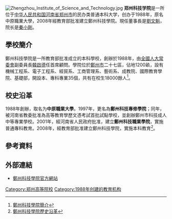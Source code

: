 [[File:Zhengzhou_Institute_of_Science_and_Technology.jpg|thumb]]
'''郑州科技学院'''是一所位于[[中华人民共和国|中华人民共和国]][[河南省|河南省]][[郑州市|郑州市]]的民办类普通本科大学，创办于1988年，原名中原職業大學，2008年經教育部批准建立鄭州科技學院。現任董事長是[[劉文魁|劉文魁]]，院长是[[秦小剛|秦小剛]]。

==學校簡介==
鄭州科技學院是一所教育部批准成立的本科學校，創辦於1988年，由[[全國人大常委會|全國人大常委會]]副委員長[[韓啟德|韓啟德]]任首席顧問。學院位於[[鄭州市|鄭州市]]二十七區，佔地1200畝，設有機械工程系、電子工程系、經貿系、工商管理系、藝術系、成教院、國際教育學院、基礎部，開設本、專科專業35個，共有在校生18000餘人<ref>[http://www.zzist.net/ReadNews04.asp?NewsID=2006 鄭州科技學院簡介]</ref>。

==校史沿革==
1988年創辦，取名为'''中原職業大學'''。1997年，更名為'''鄭州科技專修學院'''；同年，被河南省教委批准為高等教育學歷文憑考試首批試點學校，並創辦鄭州市科技成人中等專業學校。2001年，經河南省人民政府批准，建立'''鄭州科技職業學院'''，實施普通專科教育。2008年，經教育部批准建立鄭州科技學院，實施本科教育<ref>[http://www.zzist.net/readnews04.asp?NewsID=2001 鄭州科技學院歷史沿革]</ref>。

==參考資料==
<div class="references-small">
<references />
</div>

==外部連結==
* [http://www.zit.edu.cn/ 鄭州科技學院官方網站] {{Wayback|url=http://www.zit.edu.cn/ |date=20200424100859 }}

{{Univ-stub}}
{{河南高等院校}}
{{民办大学}}
[[Category:郑州高等院校|Category:郑州高等院校]]
[[Category:1988年创建的教育机构|Category:1988年创建的教育机构]]